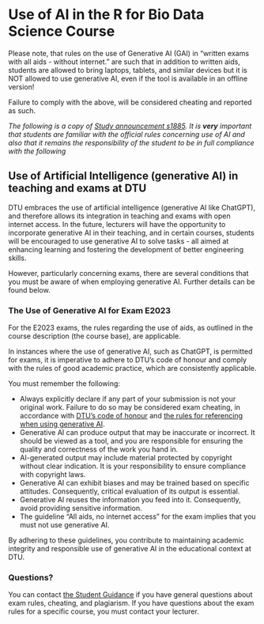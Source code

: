 # Use of AI in the R for Bio Data Science Course {.unnumbered #sec-air4bds}

Please note, that rules on the use of Generative AI (GAI) in "written exams with all aids - without internet." are such that in addition to written aids, students are allowed to bring laptops, tablets, and similar devices but it is NOT allowed to use generative AI, even if the tool is available in an offline version!

Failure to comply with the above, will be considered cheating and reported as such.

_The following is a copy of [Study announcement s1885](https://www.inside.dtu.dk/en/undervisning/regler/studiemeddelelser/meddelelsevisning?id=%7BB11F57BB-9D05-4A55-ABA9-5CBC8E2A2843%7D). It is **very** important that students are familiar with the official rules concerning use of AI and also that it remains the responsibility of the student to be in full compliance with the following_

## Use of Artificial Intelligence (generative AI) in teaching and exams at DTU

DTU embraces the use of artificial intelligence (generative AI like ChatGPT), and therefore allows its integration in teaching and exams with open internet access. In the future, lecturers will have the opportunity to incorporate generative AI in their teaching, and in certain courses, students will be encouraged to use generative AI to solve tasks - all aimed at enhancing learning and fostering the development of better engineering skills.

However, particularly concerning exams, there are several conditions that you must be aware of when employing generative AI. Further details can be found below.

### The Use of Generative AI for Exam E2023

For the E2023 exams, the rules regarding the use of aids, as outlined in the course description (the course base), are applicable.

In instances where the use of generative AI, such as ChatGPT, is permitted for exams, it is imperative to adhere to DTU's code of honour and comply with the rules of good academic practice, which are consistently applicable.

You must remember the following:

- Always explicitly declare if any part of your submission is not your original work. Failure to do so may be considered exam cheating, in accordance with [DTU's code of honour](https://www.inside.dtu.dk/en/undervisning/regler/aereskodeks?rfb=eyJwIjpmYWxzZSwidWlkIjoiMjYzMTA5ODgtYWViOS00YzAyLWI1ZWQtNDg0NDIwZTZjZGJhIiwic2NwIjoiaW50ZXJuYWwiLCJrYmlkIjozNTAsInNpZCI6IjJSaUI0VVpjeWNuSGdzR3BpTklRSGciLCJhaWQiOjI3NTYxOTEsInNlY2lkIjo1NjQzNjg2Niwic3QiOiJ3ZWJfc2NyYXBlIn0) and [the rules for referencing when using generative AI](https://www.inside.dtu.dk/en/medarbejder/forskning-innovation-og-raadgivning/litteratur-og-reference/referencehaandtering/kunstig-intelligens?rfb=eyJwIjpmYWxzZSwidWlkIjoiMjYzMTA5ODgtYWViOS00YzAyLWI1ZWQtNDg0NDIwZTZjZGJhIiwic2NwIjoiaW50ZXJuYWwiLCJrYmlkIjozNTAsInNpZCI6ImFKTktQcFJWLW5KQ0FqZnJCWkFqSnciLCJhaWQiOjI3NTcyMTQsInNlY2lkIjo1NjQ0NzYwNSwic3QiOiJ3ZWJfc2NyYXBlIn0).
- Generative AI can produce output that may be inaccurate or incorrect. It should be viewed as a tool, and you are responsible for ensuring the quality and correctness of the work you hand in.
- AI-generated output may include material protected by copyright without clear indication. It is your responsibility to ensure compliance with copyright laws.
- Generative AI can exhibit biases and may be trained based on specific attitudes. Consequently, critical evaluation of its output is essential.
- Generative AI reuses the information you feed into it. Consequently, avoid providing sensitive information.
- The guideline "All aids, no internet access" for the exam implies that you must not use generative AI.

By adhering to these guidelines, you contribute to maintaining academic integrity and responsible use of generative AI in the educational context at DTU.

### Questions?

You can contact [the Student Guidance](https://www.inside.dtu.dk/da/undervisning/faglig/vejledningstilbud/studievejledningen) if you have general questions about exam rules, cheating, and plagiarism. If you have questions about the exam rules for a specific course, you must contact your lecturer.

